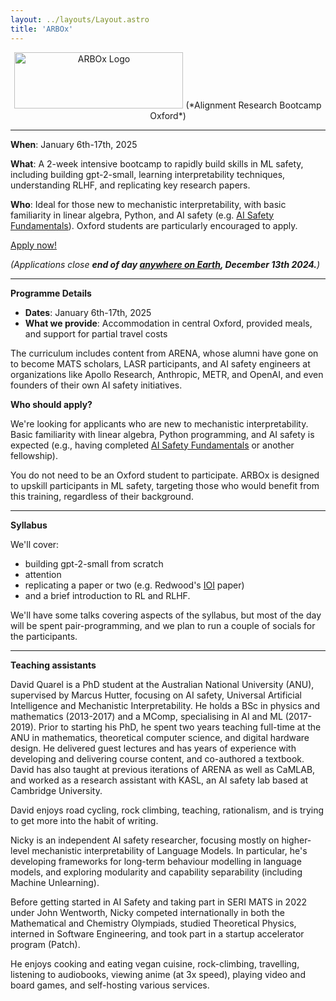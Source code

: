 ```yaml
---
layout: ../layouts/Layout.astro
title: 'ARBOx'
---
```


<div style='text-align: center;'>
<Image src={ArboxLogo} alt="ARBOx Logo" width='270px' height='90px'/>
(*Alignment Research Bootcamp Oxford*)
</div>



---

**When**: January 6th-17th, 2025

**What**: A 2-week intensive bootcamp to rapidly build skills in ML safety, including building gpt-2-small, learning interpretability techniques, understanding RLHF, and replicating key research papers.

**Who**: Ideal for those new to mechanistic interpretability, with basic familiarity in linear algebra, Python, and AI safety (e.g. [AI Safety Fundamentals](https://aisafetyfundamentals.com)). Oxford students are particularly encouraged to apply.

[Apply now!](https://airtable.com/appYLUyQifgR31gwq/pag53x1mwSivabJAq/form)

*(Applications close **end of day [anywhere on Earth](https://time.is/Anywhere_on_Earth), December 13th 2024.**)*

---

**Programme Details**

- **Dates**: January 6th-17th, 2025
- **What we provide**: Accommodation in central Oxford, provided meals, and support for partial travel costs

The curriculum includes content from ARENA, whose alumni have gone on to become MATS scholars, LASR participants, and AI safety engineers at organizations like Apollo Research, Anthropic, METR, and OpenAI, and even founders of their own AI safety initiatives.

**Who should apply?**

We're looking for applicants who are new to mechanistic interpretability. Basic familiarity with linear algebra, Python programming, and AI safety is expected (e.g., having completed [AI Safety Fundamentals](https://aisafetyfundamentals.com) or another fellowship).

You do not need to be an Oxford student to participate. ARBOx is designed to upskill participants in ML safety, targeting those who would benefit from this training, regardless of their background.

---

**Syllabus**

We'll cover:
- building gpt-2-small from scratch
- attention
- replicating a paper or two (e.g. Redwood's [IOI](https://arxiv.org/pdf/2211.00593) paper)
- and a brief introduction to RL and RLHF.

We'll have some talks covering aspects of the syllabus, but most of the day will be spent pair-programming, and we plan to run a couple of socials for the participants.

---

**Teaching assistants**

<CommitteeItem name="David Quarel" href="https://davidquarel.github.io/" imageUrl="/src/images/david.png" role="Teaching assistant">
David Quarel is a PhD student at the Australian National University (ANU), supervised by Marcus Hutter, focusing on AI safety, Universal Artificial Intelligence and Mechanistic Interpretability. He holds a BSc in physics and mathematics (2013-2017) and a MComp, specialising in AI and ML (2017-2019). Prior to starting his PhD, he spent two years teaching full-time at the ANU in mathematics, theoretical computer science, and digital hardware design. He delivered guest lectures and has years of experience with developing and delivering course content, and co-authored a textbook. David has also taught at previous iterations of ARENA as well as CaMLAB, and worked as a research assistant with KASL, an AI safety lab based at Cambridge University.

David enjoys road cycling, rock climbing, teaching, rationalism, and is trying to get more into the habit of writing.
</CommitteeItem>

<CommitteeItem name="Nicky Pochinkov" href="https://nicky.pro/" imageUrl="/src/images/nicky.png" role="Teaching assistant">
Nicky is an independent AI safety researcher, focusing mostly on higher-level mechanistic interpretability of Language Models. In particular, he's developing frameworks for long-term behaviour modelling in language models, and exploring modularity and capability separability (including Machine Unlearning).

Before getting started in AI Safety and taking part in SERI MATS in 2022 under John Wentworth, Nicky competed internationally in both the Mathematical and Chemistry Olympiads, studied Theoretical Physics, interned in Software Engineering, and took part in a startup accelerator program (Patch).

He enjoys cooking and eating vegan cuisine, rock-climbing, travelling, listening to audiobooks, viewing anime (at 3x speed), playing video and board games, and self-hosting various services.

</CommitteeItem>